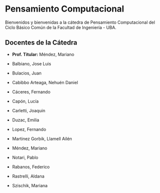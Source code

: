 # Pensamiento Computacional {.unnumbered}

Bienvenidos y bienvenidas a la cátedra de Pensamiento Computacional del Ciclo Básico Común de la Facultad de Ingeniería - UBA.

## Docentes de la Cátedra

- **Prof. Titular:** Méndez, Mariano

- Balbiano, Jose Luis 
- Bulacios, Juan
- Cabibbo Arteaga, Nehuén Daniel
- Cáceres, Fernando
- Capón, Lucía
- Carletti, Joaquin
- Duzac, Emilia
- Lopez, Fernando
- Martinez Gorbik, Llamell Ailén
- Méndez, Mariano
- Notari, Pablo
- Rabanos, Federico
- Rastrelli, Aldana
- Szischik, Mariana
